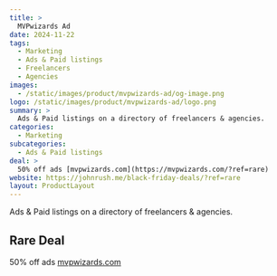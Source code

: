 ```yaml
---
title: >
  MVPwizards Ad
date: 2024-11-22
tags:
  - Marketing
  - Ads & Paid listings
  - Freelancers
  - Agencies
images:
  - /static/images/product/mvpwizards-ad/og-image.png
logo: /static/images/product/mvpwizards-ad/logo.png
summary: >
  Ads & Paid listings on a directory of freelancers & agencies.
categories:
  - Marketing
subcategories:
  - Ads & Paid listings
deal: >
  50% off ads [mvpwizards.com](https://mvpwizards.com/?ref=rare)
website: https://johnrush.me/black-friday-deals/?ref=rare
layout: ProductLayout
---
```

Ads & Paid listings on a directory of freelancers & agencies.

## Rare Deal

50% off ads [mvpwizards.com](https://mvpwizards.com/?ref=rare)
